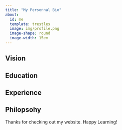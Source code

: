 ---
title: "My Personnal Bio"
about:
  id: me
  template: trestles
  image: img/profile.png
  image-shape: round
  image-width: 15em
---


:::{#me}

## Vision

## Education

## Experience

## Philopsohy

:::

Thanks for checking out my website. Happy Learning!
